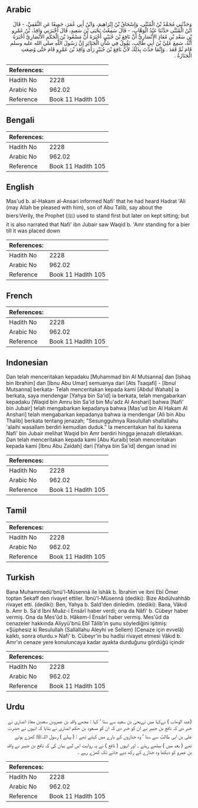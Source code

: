 ## Arabic


<div dir="rtl" lang="ar" style={{fontSize:'larger',backgroundColor:'#f8f9fa',padding:20}}>
وَحَدَّثَنِي مُحَمَّدُ بْنُ الْمُثَنَّى، وَإِسْحَاقُ بْنُ إِبْرَاهِيمَ، وَابْنُ أَبِي عُمَرَ، جَمِيعًا عَنِ الثَّقَفِيِّ، - قَالَ ابْنُ الْمُثَنَّى حَدَّثَنَا عَبْدُ الْوَهَّابِ، - قَالَ سَمِعْتُ يَحْيَى بْنَ سَعِيدٍ، قَالَ أَخْبَرَنِي وَاقِدُ، بْنُ عَمْرِو بْنِ سَعْدِ بْنِ مُعَاذٍ الأَنْصَارِيُّ أَنَّ نَافِعَ بْنَ جُبَيْرٍ، أَخْبَرَهُ أَنَّ مَسْعُودَ بْنَ الْحَكَمِ الأَنْصَارِيَّ أَخْبَرَهُ أَنَّهُ، سَمِعَ عَلِيَّ بْنَ أَبِي طَالِبٍ، يَقُولُ فِي شَأْنِ الْجَنَائِزِ إِنَّ رَسُولَ اللَّهِ صلى الله عليه وسلم قَامَ ثُمَّ قَعَدَ ‏.‏ وَإِنَّمَا حَدَّثَ بِذَلِكَ لأَنَّ نَافِعَ بْنَ جُبَيْرٍ رَأَى وَاقِدَ بْنَ عَمْرٍو قَامَ حَتَّى وُضِعَتِ الْجَنَازَةُ ‏.‏
</div>
<div style={{backgroundColor:'#f8f9fa',padding:20, marginBottom: 10}}><table> <thead> <tr> <th>References:</th> <th></th> </tr> </thead> <tbody><tr><td>Hadith No</td><td>2228</td></tr><tr><td>Arabic No</td><td>962.02</td></tr><tr><td>Reference</td><td>Book 11 Hadith 105</td></tr></tbody></table></div>

## Bengali


<div dir="ltr" lang="bn" style={{fontSize:'larger',backgroundColor:'#f8f9fa',padding:20}}>

</div>
<div style={{backgroundColor:'#f8f9fa',padding:20, marginBottom: 10}}><table> <thead> <tr> <th>References:</th> <th></th> </tr> </thead> <tbody><tr><td>Hadith No</td><td>2228</td></tr><tr><td>Arabic No</td><td>962.02</td></tr><tr><td>Reference</td><td>Book 11 Hadith 105</td></tr></tbody></table></div>

## English


<div dir="ltr" lang="en" style={{fontSize:'larger',backgroundColor:'#f8f9fa',padding:20}}>
Mas'ud b. al-Hakam al-Ansari informed Nafi' that he had heard Hadrat 'Ali (may Allah be pleased with him), son of Abu Talib, say about the biers:Verily, the Prophet (ﷺ) used to stand first but later on kept sitting; but it is also narrated that Nafi' ibn Jubair saw Waqid b. 'Amr standing for a bier till it was placed down
</div>
<div style={{backgroundColor:'#f8f9fa',padding:20, marginBottom: 10}}><table> <thead> <tr> <th>References:</th> <th></th> </tr> </thead> <tbody><tr><td>Hadith No</td><td>2228</td></tr><tr><td>Arabic No</td><td>962.02</td></tr><tr><td>Reference</td><td>Book 11 Hadith 105</td></tr></tbody></table></div>

## French


<div dir="ltr" lang="fr" style={{fontSize:'larger',backgroundColor:'#f8f9fa',padding:20}}>

</div>
<div style={{backgroundColor:'#f8f9fa',padding:20, marginBottom: 10}}><table> <thead> <tr> <th>References:</th> <th></th> </tr> </thead> <tbody><tr><td>Hadith No</td><td>2228</td></tr><tr><td>Arabic No</td><td>962.02</td></tr><tr><td>Reference</td><td>Book 11 Hadith 105</td></tr></tbody></table></div>

## Indonesian


<div dir="ltr" lang="id" style={{fontSize:'larger',backgroundColor:'#f8f9fa',padding:20}}>
Dan telah menceritakan kepadaku [Muhammad bin Al Mutsanna] dan [Ishaq bin Ibrahim] dan [Ibnu Abu Umar] semuanya dari [Ats Tsaqafi] - [Ibnul Mutsanna] berkata- Telah menceritakan kepada kami [Abdul Wahab] ia berkata, saya mendengar [Yahya bin Sa'id] ia berkata, telah mengabarkan kepadaku [Waqid bin Amru bin Sa'id bin Mu'adz Al Anshari] bahwa [Nafi' bin Jubair] telah mengabarkan kepadanya bahwa [Mas'ud bin Al Hakam Al Anshari] telah mengabarkan kepadanya bahwa ia mendengar [Ali bin Abu Thalib] berkata tentang jenazah; "Sesungguhnya Rasulullah shallallahu 'alaihi wasallam berdiri kemudian duduk." Ia menceritakan hal itu karena Nafi' bin Jubair melihat Waqid bin Amr berdiri hingga jenazah diletakkan. Dan telah menceritakan kepada kami [Abu Kuraib] telah menceritakan kepada kami [Ibnu Abu Zaidah] dari [Yahya bin Sa'id] dengan isnad ini
</div>
<div style={{backgroundColor:'#f8f9fa',padding:20, marginBottom: 10}}><table> <thead> <tr> <th>References:</th> <th></th> </tr> </thead> <tbody><tr><td>Hadith No</td><td>2228</td></tr><tr><td>Arabic No</td><td>962.02</td></tr><tr><td>Reference</td><td>Book 11 Hadith 105</td></tr></tbody></table></div>

## Tamil


<div dir="ltr" lang="ta" style={{fontSize:'larger',backgroundColor:'#f8f9fa',padding:20}}>

</div>
<div style={{backgroundColor:'#f8f9fa',padding:20, marginBottom: 10}}><table> <thead> <tr> <th>References:</th> <th></th> </tr> </thead> <tbody><tr><td>Hadith No</td><td>2228</td></tr><tr><td>Arabic No</td><td>962.02</td></tr><tr><td>Reference</td><td>Book 11 Hadith 105</td></tr></tbody></table></div>

## Turkish


<div dir="ltr" lang="tr" style={{fontSize:'larger',backgroundColor:'#f8f9fa',padding:20}}>
Bana Muhammedü'bnü'l-Müsennâ ile îshâk b. İbrahim ve ibni Ebî Ömer toptan Sekaff den rivayet ettiler. İbnü'l-Müsennâ (dediki): Bize Abdülvahhâb rivayet etti. (dediki): Ben, Yahya b. Sald'den dinledim. (dediki): Bana, Vâkıd b. Amr b. Sa'd İbni Muâz-i Ensârî haber verdi; ona da Nâfi' b. Cübeyr haber vermiş. Ona da Mes'ûd b. Hâkem-İ Ensârî haber vermiş. Mes'ûd da cenazeler hakkında Aliyyü'bnü Ebî Tâlib'in şunu söylediğini işitmiş: «Şüphesiz ki Resulullah (Sallallahu Aleyhi ve Sellem) (Cenaze için evvelâ) kalktı, sonra oturdu.» Nafi' b. Cübeyr'in bu hadîsi rivayet etmesi Vâkıd b. Amr'ın cenaze yere konuluncaya kadar ayakta durduğunu gördüğü içindir
</div>
<div style={{backgroundColor:'#f8f9fa',padding:20, marginBottom: 10}}><table> <thead> <tr> <th>References:</th> <th></th> </tr> </thead> <tbody><tr><td>Hadith No</td><td>2228</td></tr><tr><td>Arabic No</td><td>962.02</td></tr><tr><td>Reference</td><td>Book 11 Hadith 105</td></tr></tbody></table></div>

## Urdu


<div dir="rtl" lang="ur" style={{fontSize:'larger',backgroundColor:'#f8f9fa',padding:20}}>
(عبد الوھاب ) نےکہا میں نےیحیٰ بن سعید سے سنا ‘ کہا : مجھے واقد بن عمروبن سعدبن معاذ انصاری نے خبر دی کہ نافع بن جبیر نے ان کو خبر دی کہ ان کو مسعود بن حکم انصاری نے بتایا کہ انہوں نے حضرت علی بن ابی طالبؓ سے سنا ‘ وہ جنازوں کے بارے میں کہتے تھے : ( پہلے ) رسول اللہﷺ کھڑے ہوتے تھے ( بعد میں ) بیٹھے رہتے ۔ اور انہوں ( نافع ) نے یہ روایت اس لیے بیان کی کہ نافع بن جبیر نے واقد بن عمرو کو دیکھا وہ جنازے کے رکھ دیے جانے تک کھڑے رہے ۔
</div>
<div style={{backgroundColor:'#f8f9fa',padding:20, marginBottom: 10}}><table> <thead> <tr> <th>References:</th> <th></th> </tr> </thead> <tbody><tr><td>Hadith No</td><td>2228</td></tr><tr><td>Arabic No</td><td>962.02</td></tr><tr><td>Reference</td><td>Book 11 Hadith 105</td></tr></tbody></table></div>